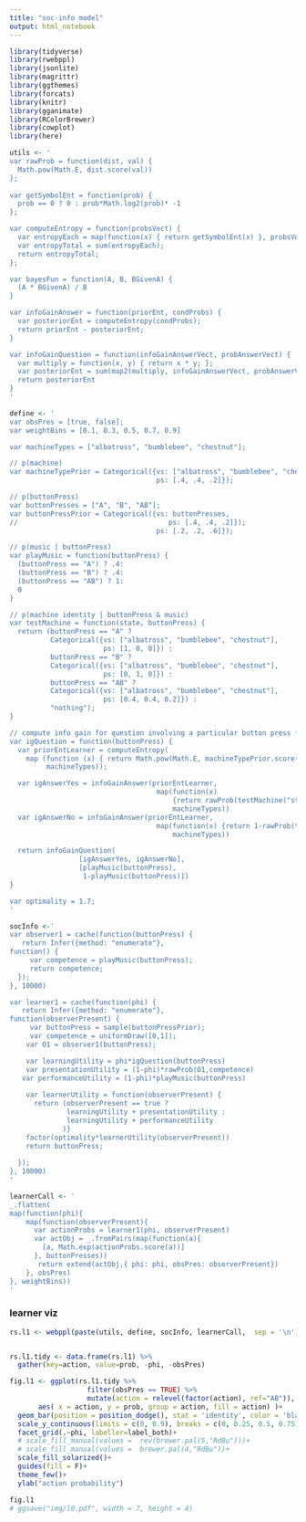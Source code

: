 ```yaml
---
title: "soc-info model"
output: html_notebook
---
```



```r
library(tidyverse)
library(rwebppl)
library(jsonlite)
library(magrittr)
library(ggthemes)
library(forcats)
library(knitr)
library(gganimate)
library(RColorBrewer)
library(cowplot)
library(here)

```


```r
utils <- '
var rawProb = function(dist, val) {
  Math.pow(Math.E, dist.score(val))
};
           
var getSymbolEnt = function(prob) {
  prob == 0 ? 0 : prob*Math.log2(prob)* -1
};

var computeEntropy = function(probsVect) {
  var entropyEach = map(function(x) { return getSymbolEnt(x) }, probsVect);  
  var entropyTotal = sum(entropyEach);
  return entropyTotal;
};

var bayesFun = function(A, B, BGivenA) {
  (A * BGivenA) / B
}

var infoGainAnswer = function(priorEnt, condProbs) {
  var posteriorEnt = computeEntropy(condProbs);
  return priorEnt - posteriorEnt;
}

var infoGainQuestion = function(infoGainAnswerVect, probAnswerVect) {
  var multiply = function(x, y) { return x * y; };
  var posteriorEnt = sum(map2(multiply, infoGainAnswerVect, probAnswerVect));
  return posteriorEnt
}
'
```

```r
define <- '
var obsPres = [true, false];
var weightBins = [0.1, 0.3, 0.5, 0.7, 0.9]

var machineTypes = ["albatross", "bumblebee", "chestnut"];

// p(machine)
var machineTypePrior = Categorical({vs: ["albatross", "bumblebee", "chestnut"],
                                    ps: [.4, .4, .2]});

// p(buttonPress)
var buttonPresses = ["A", "B", "AB"];
var buttonPressPrior = Categorical({vs: buttonPresses,
//                                     ps: [.4, .4, .2]}); 
                                    ps: [.2, .2, .6]}); 

// p(music | buttonPress)
var playMusic = function(buttonPress) {
  (buttonPress == "A") ? .4:
  (buttonPress == "B") ? .4:
  (buttonPress == "AB") ? 1:
  0
}

// p(machine identity | buttonPress & music)
var testMachine = function(state, buttonPress) {
  return (buttonPress == "A" ? 
          Categorical({vs: ["albatross", "bumblebee", "chestnut"], 
                       ps: [1, 0, 0]}) :
          buttonPress == "B" ? 
          Categorical({vs: ["albatross", "bumblebee", "chestnut"], 
                       ps: [0, 1, 0]}) :
          buttonPress == "AB" ? 
          Categorical({vs: ["albatross", "bumblebee", "chestnut"], 
                       ps: [0.4, 0.4, 0.2]}) :
          "nothing");
}

// compute info gain for question involving a particular button press (A, B, or A&B)
var igQuestion = function(buttonPress) {
  var priorEntLearner = computeEntropy(
    map (function (x) { return Math.pow(Math.E, machineTypePrior.score(x))}, 
         machineTypes));

  var igAnswerYes = infoGainAnswer(priorEntLearner, 
                                    map(function(x) 
                                        {return rawProb(testMachine("state", buttonPress),x)}, 
                                        machineTypes))
  var igAnswerNo = infoGainAnswer(priorEntLearner, 
                                    map(function(x) {return 1-rawProb(testMachine("state", buttonPress),x)}, 
                                        machineTypes))

  return infoGainQuestion(
                 [igAnswerYes, igAnswerNo],
                 [playMusic(buttonPress), 
                  1-playMusic(buttonPress)])
}

var optimality = 1.7;
'
```



```r
socInfo <-'
var observer1 = cache(function(buttonPress) {
   return Infer({method: "enumerate"}, 
function() {
     var competence = playMusic(buttonPress);
     return competence;
  }); 
}, 10000)

var learner1 = cache(function(phi) {
   return Infer({method: "enumerate"}, 
function(observerPresent) {
     var buttonPress = sample(buttonPressPrior);
     var competence = uniformDraw([0,1]);
    var O1 = observer1(buttonPress);

    var learningUtility = phi*igQuestion(buttonPress)
    var presentationUtility = (1-phi)*rawProb(O1,competence)
   var performanceUtility = (1-phi)*playMusic(buttonPress)
    
    var learnerUtility = function(observerPresent) {
      return (observerPresent == true ? 
              learningUtility + presentationUtility :
              learningUtility + performanceUtility
             )}             
    factor(optimality*learnerUtility(observerPresent))
    return buttonPress;  
   
  });   
}, 10000)
'
```

```r
learnerCall <- '
_.flatten(
map(function(phi){
    map(function(observerPresent){
      var actionProbs = learner1(phi, observerPresent)
      var actObj = _.fromPairs(map(function(a){
        [a, Math.exp(actionProbs.score(a))]
      }, buttonPresses))
       return extend(actObj,{ phi: phi, obsPres: observerPresent})
    }, obsPres)
}, weightBins))
'
```

### learner viz

```r
rs.l1 <- webppl(paste(utils, define, socInfo, learnerCall,  sep = '\n'))


rs.l1.tidy <- data.frame(rs.l1) %>% 
  gather(key=action, value=prob, -phi, -obsPres)
```

```r
fig.l1 <- ggplot(rs.l1.tidy %>%
                   filter(obsPres == TRUE) %>%
                   mutate(action = relevel(factor(action), ref="AB")),
       aes( x = action, y = prob, group = action, fill = action) )+
  geom_bar(position = position_dodge(), stat = 'identity', color = 'black')+
  scale_y_continuous(limits = c(0, 0.9), breaks = c(0, 0.25, 0.5, 0.75))+
  facet_grid(.~phi, labeller=label_both)+
  # scale_fill_manual(values =  rev(brewer.pal(5,"RdBu")))+
  # scale_fill_manual(values =  brewer.pal(4,"RdBu"))+
  scale_fill_solarized()+
  guides(fill = F)+
  theme_few()+
  ylab("action probability")

fig.l1
# ggsave("img/l0.pdf", width = 7, height = 4)
```
